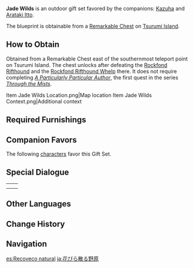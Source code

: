 {{Furnishing Infobox
|id             = 350053
|image          = Furnishing Set Jade Wilds Display.png
|category       = Outdoor Set
|subcategory    = Gift Set
|quality        = 4
|adeptal_energy = 450
|load           = 
|description    = A quiet, serene landscape on the outskirts of [[Inazuma]]. A shrine made of [[Otogi Wood]] stands tall amongst the Sakura trees, the maple trees, and the colorful flowers. The candlelight flickers, blending in with an intangible sense of majesty and stability. Everywhere, the falling petals seem to be touched by spirituality.
|blueprint      = Remarkable Chest
}}
'''Jade Wilds''' is an outdoor gift set favored by the companions: [[Kazuha]] and [[Arataki Itto]].

The blueprint is obtainable from a [[Remarkable Chest]] on [[Tsurumi Island]].

==How to Obtain==
Obtained from a Remarkable Chest east of the southernmost teleport point on Tsurumi Island. The chest unlocks after defeating the [[Rockfond Rifthound]] and the [[Rockfond Rifthound Whelp]] there. It does not require completing ''[[A Particularly Particular Author]]'', the first quest in the series ''[[Through the Mists]]''.
<gallery>
Item Jade Wilds Location.png|Map location
Item Jade Wilds Context.png|Additional context
</gallery>

==Required Furnishings==
{{Recipe
|type = Gift Set
|Of Promises Unkept the Night Flowers Speak = 2
|"Seal of the Provisional Head Priestess" = 1
|The Red Kite's Waking and Sleeping = 1
|Sappan and Vermilion Enjoined = 1
|Ritual Shrine = 1
|White Fish Tallow Candle: Evenlight = 2
|Otogi Countryside Street Lamp = 2
|Melancholy, the Dewgrass Shadowing = 7
|Wading Stones = 1
|Meditation Stone = 2
|sort = Of Promises Unkept the Night Flowers Speak;"Seal of the Provisional Head Priestess";The Red Kite's Waking and Sleeping;Sappan and Vermilion Enjoined;Ritual Shrine;White Fish Tallow Candle: Evenlight;Otogi Countryside Street Lamp;Melancholy, the Dewgrass Shadowing;Wading Stones;Meditation Stone
|yield = 0
}}

==Companion Favors==
The following [[characters]] favor this Gift Set.
{{Companion/Header}}
{{Companion
|character = Kaedehara Kazuha
|rewards = {{Card|Primogem|20}}{{Card|Mora|20,000}}{{Card|Vayuda Turquoise Fragment|1}}
}}
{{Companion
|character = Arataki Itto
|rewards = {{Card|Primogem|20}}{{Card|Mora|20,000}}{{Card|Prithiva Topaz Fragment|1}}
}}
{{Companion/Footer}}

==Special Dialogue==
{{HousingCompanion|favorite}}

{| class="wikitable"
|-
|{{Card|Kaedehara Kazuha}}||{{Transclude|Kaedehara Kazuha/Companion|Jade Wilds}}
|-
|{{Card|Arataki Itto}}||{{Transclude|Arataki Itto/Companion|Jade Wilds}}
|}

==Other Languages==
{{Other Languages
|en      = Jade Wilds
|zhs     = 琼片遍郁野
|zhs_rm  = Qióngpiàn Biàn Yùyě
|zht     = 瓊片遍鬱野
|zht_rm  = Qióngpiàn Biàn Yùyě
|zh_tl   = Pieces of Red Jade Across the Lush Wilds
|ja      = 花びら散る野原
|ja_rm   = Hanabira Chiru Nohara
|ja_tl   = Petal-Strewn Plains
|ko      = 널리 날리는 꽃잎
|ko_rm   = Neolli Nalineun Kkonnip
|ko_tl   = Petals Flying Widely
|es      = Recoveco natural
|es_tl   = Natural Nook
|fr      = Nature de jade
|fr_tl   = Jade Nature
|ru      = Нефритовая пустошь
|ru_tl   = Jade Wilds
|th      = กลีบดอกไม้ทั่วผืนป่า
|th_rm   = 
|th_tl   = 
|vi      = Ngoại Ô Thơ Mộng
|vi_tl   = 
|de      = Jadewildnis
|de_tl   = Jade Wilderness
|id      = Belantara Bagaikan Giok
|id_tl   = Jade-like Wilds
|pt      = Natureza de Jade
|pt_tl   = Jade Wilds
|tr      = Yeşim Topraklar
|tr_tl   = 
|it      = Ritrovo naturale
|it_tl   = 
}}

==Change History==
{{Change History|2.2}}

==Navigation==
{{Furnishing Navbox/Sets|type=gift}}

[[es:Recoveco natural]]
[[ja:花びら散る野原]]